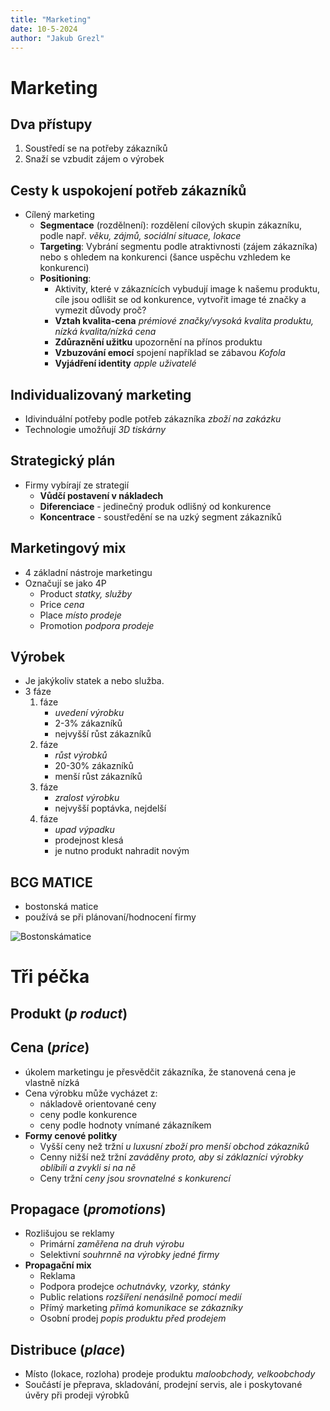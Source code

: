 ```yaml
---
title: "Marketing"
date: 10-5-2024
author: "Jakub Grezl"
---
```


# Marketing

## Dva přístupy
1. Soustředí se na potřeby zákazníků
2. Snaží se vzbudit zájem o výrobek 

## Cesty k uspokojení potřeb zákazníků
- Cílený marketing 
  - **Segmentace** (rozdělnení): rozdělení cílových skupin zákazníku, podle např. *věku, zájmů, sociální situace, lokace* 
  - **Targeting**: Vybrání segmentu podle atraktivnosti (zájem zákazníka) nebo s ohledem na konkurenci (šance uspěchu vzhledem ke konkurenci)
  - **Positioning**: 
    - Aktivity, které v zákaznících vybudují image k našemu produktu, cíle jsou odlišit se od konkurence, vytvořit image té značky a vymezit důvody proč?
    - **Vztah kvalita-cena** *prémiové značky/vysoká kvalita produktu, nízká kvalita/nízká cena*
    - **Zdůraznění užitku** upozornění na přínos produktu
    - **Vzbuzování emocí** spojení například se zábavou *Kofola*
    - **Vyjádření identity** *apple uživatelé*

## Individualizovaný marketing
- Idivinduální potřeby podle potřeb zákazníka *zboží na zakázku* 
- Technologie umožňují *3D tiskárny*

## Strategický plán
- Firmy vybírají ze strategií
  - **Vůdčí postavení v nákladech**
  - **Diferenciace** - jedinečný produk odlišný od konkurence
  - **Koncentrace** - soustředění se na uzký segment zákazníků

## Marketingový mix
- 4 základní nástroje marketingu
- Označují se jako 4P
  - Product *statky, služby*
  - Price *cena*
  - Place *místo prodeje*
  - Promotion *podpora prodeje*
  
## Výrobek 
- Je jakýkoliv statek a nebo služba.
- 3 fáze
  1. fáze 
     - *uvedení výrobku* 
     - 2-3% zákazníků
     - nejvyšší růst zákazníků
  2. fáze 
     - *růst výrobků*
     - 20-30% zákazníků
     - menší růst zákazníků
  3. fáze 
     - *zralost výrobku*
     - nejvyšší poptávka, nejdelší 
  4. fáze
     - *upad výpadku*
     - prodejnost klesá
     - je nutno produkt nahradit novým 

## BCG MATICE 
- bostonská matice
- používá se při plánovaní/hodnocení firmy

![Bostonskámatice](imgs/bostonskamatice.jpg)

# Tři péčka 
## Produkt (*p  roduct*)
## Cena (*price*)
- úkolem marketingu je přesvědčit zákazníka, že stanovená cena je vlastně nízká
- Cena výrobku může vycházet z:
  - nákladově orientované ceny
  - ceny podle konkurence
  - ceny podle hodnoty vnímané zákazníkem
- **Formy cenové politky**
  - Vyšší ceny než tržní *u luxusní zboží pro menší obchod zákazníků*
  - Cenny nižší než tržní *zaváděny proto, aby si záklazníci výrobky oblíbili a zvykli si na ně*
  - Ceny tržní *ceny jsou srovnatelné s konkurencí*

## Propagace (*promotions*)
- Rozlišujou se reklamy 
  - Primární *zaměřena na druh výrobu*
  - Selektivní *souhrnně na výrobky jedné firmy* 
- **Propagační mix**
  - Reklama
  - Podpora prodejce *ochutnávky, vzorky, stánky*
  - Public relations *rozšíření nenásilně pomocí medií* 
  - Přímý marketing *přímá komunikace se zákazníky*
  - Osobní prodej *popis produktu před prodejem*

## Distribuce (*place*)
- Místo (lokace, rozloha) prodeje produktu *maloobchody, velkoobchody*
- Součástí je přeprava, skladování, prodejní servis, ale i poskytované úvěry při prodeji výrobků